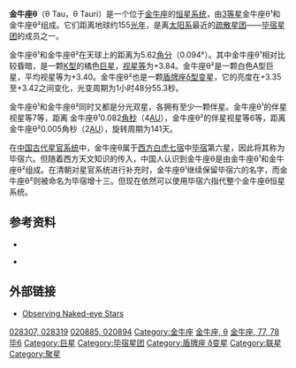 {{Starbox short |
 name=毕宿六（金牛座θ¹）<br>θ¹ Tauri |
 epoch=[[J2000.0|J2000.0]] |
 constell=[[金牛座|金牛座]]|
 星官=[[毕宿|毕宿]] [[毕_(星官)|毕]] |
 ra=04<sup>h</sup> 28<sup>m</sup> 34.5<sup>s</sup> |
 dec=+15° 57' 44" |
 spectral=K0IIIbFe-0.5 |
 appmag_v=+3.84 |
 dist_ly=153 ± 8 |
 dist_pc=47 ± 3 |
 names=[[佛兰斯蒂德命名法|77 Tau]], [[Star_catalogue#BS,_BSC,_HR|HR]] 1411,<BR/>[[Henry_Draper_Catalogue|HD]] 28307, [[Star_catalogue#BD/CD/CPD|BD]]+15 631,<BR/>[[Hipparcos_catalogue|HIP]] 20885, [[Star_catalogue#SAO|SAO]] 93955,<BR/>GC 5433, BDS  2212,<BR/>CCDM 04286+1554
}}
{{Starbox short |
 name=毕宿增十三（金牛座θ²）<br>θ² Tauri |
 epoch=[[J2000.0|J2000.0]] |
 constell=[[金牛座|金牛座]]|
 星官=[[毕宿|毕宿]] [[毕_(星官)|毕]] |
 ra=04<sup>h</sup> 28<sup>m</sup> 39.7<sup>s</sup> |
 dec=+15° 52' 15" |
 spectral=A7III |
 appmag_v=+3.40 |
 dist_ly=155 ± 8 |
 dist_pc=47 ± 3 |
 names=Phaesula, [[佛兰斯蒂德命名法|78 Tau]], [[Star_catalogue#BS,_BSC,_HR|HR]] 1412,<BR/>[[Henry_Draper_Catalogue|HD]] 28319, [[Star_catalogue#BD/CD/CPD|BD]]+15 632,<BR/>[[Hipparcos_catalogue|HIP]] 20894, [[Star_catalogue#SAO|SAO]] 93957,<BR/>GC 5436, BDS  2212,<BR/>CCDM 04286+1554
}}
'''金牛座θ'''（θ Tau，θ Tauri）是一个位于[[金牛座|金牛座]]的[[恒星系统|恒星系统]]，由[[视星等|3等星]]金牛座θ¹和金牛座θ²组成。它们距离地球约155[[光年|光年]]，是离[[太阳系|太阳系]]最近的[[疏散星团|疏散星团]]——[[毕宿星团|毕宿星团]]的成员之一。

金牛座θ¹和金牛座θ²在天球上的距离为5.62[[角分|角分]]（0.094°）。其中金牛座θ¹相对比较昏暗，是一颗[[恒星光谱|K型]]的橘色[[巨星|巨星]]，[[视星等|视星等]]为+3.84。金牛座θ²是一颗白色A型巨星，平均视星等为+3.40。金牛座θ²也是一颗[[盾牌座δ型变星|盾牌座δ型变星]]，它的亮度在+3.35至+3.42之间变化，光变周期为1小时48分55.3秒。 

金牛座θ¹和金牛座θ²同时又都是分光双星，各拥有至少一颗伴星。金牛座θ¹的伴星视星等7等，距离 金牛座θ¹0.082[[角秒|角秒]]（4[[天文单位|AU]]），金牛座θ²的伴星视星等6等，距离 金牛座θ²0.005角秒（2[[天文单位|AU]]），旋转周期为141天。

在[[星官|中国古代星官系统]]中，金牛座θ属于[[二十八宿|西方白虎七宿]]中[[毕宿|毕宿]]第六星，因此将其称为毕宿六。但随着西方天文知识的传入，中国人认识到金牛座θ是由金牛座θ¹和金牛座θ²组成。在清朝对星官系统进行补充时，金牛座θ¹继续保留毕宿六的名字，而金牛座θ²则被命名为毕宿增十三。但现在依然可以使用毕宿六指代整个金牛座θ恒星系统。

==参考资料==
* {{cite web  | title=HD 28307 -- Star in double system  | work=SIMBAD Astronomical Database  | url=http://simbad.u-strasbg.fr/sim-id.pl?protocol=html&Ident=theta1+tauri&NbIdent=1&Radius=10&Radius.unit=arcmin&CooFrame=FK5&CooEpoch=2000&CooEqui=2000&output.max=all&o.catall=on&output.mesdisp=N&Bibyear1=1983&Bibyear2=2005&Frame1=FK5&Frame2=FK4&Frame3=G&Equi1=2000.0&Equi2=1950.0&Equi3=2000.0&Epoch1=2000.0&Epoch2=1950.0&Epoch3=2000.0  | accessdate=2007-01-25  | archive-date=2019-07-01  | archive-url=https://web.archive.org/web/20190701073246/http://simbad.u-strasbg.fr/simbad/sim-id?Ident=theta1%2Btauri&NbIdent=1&Radius=10&Radius.unit=arcmin&jsessionid=CA27B39C6BD7127D2D732A72DC28A3BE  | dead-url=no  }}

* {{cite web  | title=HD 28319 -- Variable Star  | work=SIMBAD Astronomical Database  | url=http://simbad.u-strasbg.fr/sim-id.pl?protocol=html&Ident=theta2+tauri&NbIdent=1&Radius=10&Radius.unit=arcmin&CooFrame=FK5&CooEpoch=2000&CooEqui=2000&output.max=all&o.catall=on&output.mesdisp=N&Bibyear1=1983&Bibyear2=2005&Frame1=FK5&Frame2=FK4&Frame3=G&Equi1=2000.0&Equi2=1950.0&Equi3=2000.0&Epoch1=2000.0&Epoch2=1950.0&Epoch3=2000.0  | accessdate=2007-01-25  | archive-date=2019-07-01  | archive-url=https://web.archive.org/web/20190701073246/http://simbad.u-strasbg.fr/simbad/sim-id?Ident=theta2%2Btauri&NbIdent=1&Radius=10&Radius.unit=arcmin&jsessionid=F7D546D26298A1FD12BFFF536370BAF7  | dead-url=no  }}

==外部链接==
* [http://www.umich.edu/~lowbrows/reflections/1999/csarnecki.6.html Observing Naked-eye Stars] {{Wayback|url=http://www.umich.edu/~lowbrows/reflections/1999/csarnecki.6.html |date=20110629062636 }}

{{Stars of Taurus}}

[[Category:HD和HDE天體|028307, 028319]]
[[Category:HIP天體|020885, 020894]]
[[Category:金牛座|Category:金牛座]]
[[Category:拜耳天體|金牛座, θ]]
[[Category:佛氏天體|金牛座, 77, 78]]
[[Category:毕_(星官)|毕6]]
[[Category:巨星|Category:巨星]]
[[Category:毕宿星团|Category:毕宿星团]]
[[Category:盾牌座_δ变星|Category:盾牌座 δ变星]]
[[Category:联星|Category:联星]]
[[Category:聚星|Category:聚星]]
